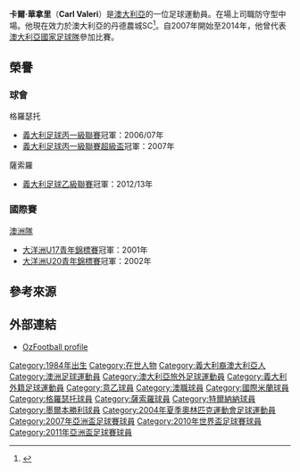 {{noteTA|G1=足球|G2=意甲
|1=zh-hans:瓦莱里;zh-hk:華拿里;
}}
{{expand|time=2014-06-17T08:07:27+00:00}}
{{noteta|G1=足球}}{{infobox Football biography
| name           = 卡爾·華拿里<br>Carl Valeri
| image          = Carl Valeri-Australia.jpg
| image_size     = 185
| caption        = 華拿里於2010年替[[澳洲國家足球隊|澳洲隊]]出場時照片
| fullname       = Carl Valeri
| birth_date     = {{birth date and age|1984|8|14|df=y}}
| birth_place    = {{AUS}}[[坎培拉|坎培拉]]
| height         = {{height|m=1.80}}
| position       = [[中場#後腰|防守中場]]
| currentclub    = 丹德農城SC
| clubnumber     = 21
| youthyears1    = 2001      |youthclubs1 = {{le|澳大利亞體育學院|Australian Institute of Sport}}
| youthyears2    = 2002–2004 |youthclubs2 = [[國際米蘭|國際米蘭]]
| years1         = 2004–2005 |clubs1 = [[國際米蘭|國際米蘭]]                |caps1 = 0   |goals1 = 0
| years2         = 2004–2005 |clubs2 = → [[史帕爾2013足球會|SPAL]]       |caps2 = 25  |goals2 = 0
| years3         = 2005–2010 |clubs3 = [[格羅瑟托足球俱樂部|格羅瑟托]]   |caps3 = 133 |goals3 = 7
| years4         = 2010–2014 |clubs4 = [[薩索羅足球俱樂部|薩索羅]] |caps4 = 70  |goals4 = 4
| years5         = 2014      |clubs5 = [[特爾納納足球俱樂部|特爾納納]]        |caps5 = 8   |goals5 = 0 
| years6         = 2014–2019 |clubs6 = {{ALeague MV}}                    |caps6 = 113   |goals6 = 2
| years7         = 2019–     |clubs7 = 丹德農城SC                    |caps7 = 9  |goals7 = 0
| nationalyears1 = 2000–2001 |nationalteam1 = {{le|澳洲17歲以下足球代表隊|Australia national under-17 soccer team|澳洲 U-17}}               |nationalcaps1 = 13 |nationalgoals1 = 1
| nationalyears2 = 2001–2003 |nationalteam2 = {{le|澳洲20歲以下足球代表隊|Australia national under-20 soccer team|澳洲 U-20}}               |nationalcaps2 = 12 |nationalgoals2 = 1
| nationalyears3 = 2004      |nationalteam3 = {{le|澳洲23歲以下足球代表隊|Australia national under-23 soccer team|澳洲 U-23}}               |nationalcaps3 = 15 |nationalgoals3 = 1
| nationalyears4 = 2007–2014 |nationalteam4 = [[澳洲國家足球隊|澳洲]]                              |nationalcaps4 = 52 |nationalgoals4 = 1
| pcupdate       = 2019年9月5日
| ntupdate       = 2014年9月9日
}}

'''卡爾·華拿里'''（'''Carl Valeri'''）是[[澳大利亞|澳大利亞]]的一位足球運動員。在場上司職防守型中場。他現在效力於澳大利亞的丹德農城SC<ref>{{cite web|url=http://www.footballaustralia.com.au/news-display/VIDEO-Carl-Valeri-Joins-Victory-Family/90739|title=VIDEO: Carl Valeri Joins Victory Family|date=4 June 2014|publisher=[[澳大利亞足球協會|Football Federation Australia]]|deadurl=yes|archiveurl=https://web.archive.org/web/20140606224900/http://www.footballaustralia.com.au/news-display/VIDEO-Carl-Valeri-Joins-Victory-Family/90739|archivedate=2014年6月6日|accessdate=2015年4月10日}}</ref>。自2007年開始至2014年，他曾代表[[澳大利亞國家足球隊|澳大利亞國家足球隊]]參加比賽。

==榮譽==
===球會===
;格羅瑟托
*[[義大利足球丙一級聯賽|義大利足球丙一級聯賽]]冠軍：2006/07年
*[[義大利足球丙一級聯賽超級盃|義大利足球丙一級聯賽超級盃]]冠軍：2007年

;薩索羅
*[[義大利足球乙級聯賽|義大利足球乙級聯賽]]冠軍：2012/13年

===國際賽===
;[[澳洲國家足球隊|澳洲隊]]
*[[大洋洲U17青年錦標賽|大洋洲U17青年錦標賽]]冠軍：2001年
*[[大洋洲U20青年錦標賽|大洋洲U20青年錦標賽]]冠軍：2002年

==參考來源==
{{reflist}}

==外部連結==
*[http://www.ozfootball.net/ark/Players/V/VA.html#ValeriCarl OzFootball profile]{{Wayback|url=http://www.ozfootball.net/ark/Players/V/VA.html#ValeriCarl |date=20150924115612 }}

{{2010年世界盃足球賽澳洲參賽名單}}

{{DEFAULTSORT:Valeri, Carl}}
[[Category:1984年出生|Category:1984年出生]]
[[Category:在世人物|Category:在世人物]]
[[Category:義大利裔澳大利亞人|Category:義大利裔澳大利亞人]]
[[Category:澳洲足球運動員|Category:澳洲足球運動員]]
[[Category:澳大利亞旅外足球運動員|Category:澳大利亞旅外足球運動員]]
[[Category:義大利外籍足球運動員|Category:義大利外籍足球運動員]]
[[Category:意乙球員|Category:意乙球員]]
[[Category:澳職球員|Category:澳職球員]]
[[Category:國際米蘭球員|Category:國際米蘭球員]]
[[Category:格羅瑟托球員|Category:格羅瑟托球員]]
[[Category:薩索羅球員|Category:薩索羅球員]]
[[Category:特爾納納球員|Category:特爾納納球員]]
[[Category:墨爾本勝利球員|Category:墨爾本勝利球員]]
[[Category:2004年夏季奧林匹克運動會足球運動員|Category:2004年夏季奧林匹克運動會足球運動員]]
[[Category:2007年亞洲盃足球賽球員|Category:2007年亞洲盃足球賽球員]]
[[Category:2010年世界盃足球賽球員|Category:2010年世界盃足球賽球員]]
[[Category:2011年亞洲盃足球賽球員|Category:2011年亞洲盃足球賽球員]]